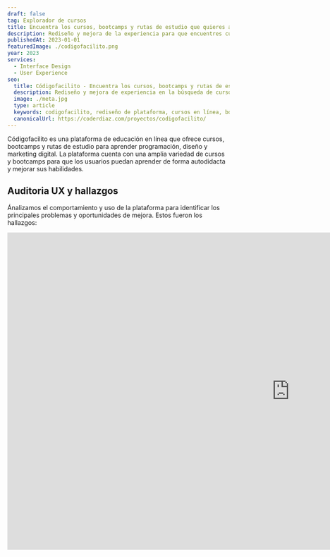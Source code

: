 ```yaml
---
draft: false
tag: Explorador de cursos
title: Encuentra los cursos, bootcamps y rutas de estudio que quieres aprender
description: Rediseño y mejora de la experiencia para que encuentres cursos, bootcamps y rutas de estudio de mejor forma y más rápido.
publishedAt: 2023-01-01
featuredImage: ./codigofacilito.png
year: 2023
services:
  - Interface Design
  - User Experience
seo:
  title: Códigofacilito - Encuentra los cursos, bootcamps y rutas de estudio que quieres aprender
  description: Rediseño y mejora de experiencia en la búsqueda de cursos, bootcamps y rutas de estudio disponibles dentro de la plataforma de educación en línea, de forma más rápida y sencilla.
  image: ./meta.jpg
  type: article
  keywords: codigofacilito, rediseño de plataforma, cursos en línea, bootcamps, rutas de estudio, plataforma de educación en línea, plataforma de cursos
  canonicalUrl: https://coderdiaz.com/proyectos/codigofacilito/
---
```


Códigofacilito es una plataforma de educación en línea que ofrece cursos, bootcamps y rutas de estudio para aprender programación, diseño y marketing digital. La plataforma cuenta con una amplia variedad de cursos y bootcamps para que los usuarios puedan aprender de forma autodidacta y mejorar sus habilidades.

## Auditoria UX y hallazgos

Ánalizamos el comportamiento y uso de la plataforma para identificar los principales problemas y oportunidades de mejora. Estos fueron los hallazgos:

<div class="w-full h-auto">
  <iframe class="w-full h-full aspect-video" loading="lazy" src="https://docs.google.com/presentation/d/e/2PACX-1vSDqxv4xSFSnOkQbOYCKhLIE2rUecQoiYPpWiRgvsajPJrlL5qNZ36bUvlaRmBBOEy0DivYNZmRROxV/embed?start=false&loop=false&delayms=3000" frameborder="0" width="1280" height="720" allowfullscreen="true" mozallowfullscreen="true" webkitallowfullscreen="true" />
</div>

Además, realizamos una entrevista con usuarios para conocer sus necesidades y expectativas al buscar cursos y bootcamps en línea, tomando en cuenta usuarios de pago y gratuitos.

### Estos son algunos de los puntos identificados

Seleccionamos los puntos mas relevantes que nos proporcionaron los usuarios y la investigación previa realizada. Esto nos ayudó a crear una estrategía sobre la cuál trabajar para mejorar la experiencia de esta página.

<div class="flex flex-col gap-4 not-prose md:-mx-10 my-6 md:my-12">
  <div class="relative">
    ![Hallazgos claves y oportunidades](./shot_1.jpg)
  </div>
</div>

## Dirección visual

Para poder realizar el rediseño, realizamos una investigación de los competidores actuales y las tendencias de diseño actuales. De esta forma, pudimos determinar que elementos visuales utilizar, como estructurar la página y definir mejoras en la experiencia de navegación. 

Este proceso nos ayudó a definir a detalle la dirección visual que tomaríamos.

<div class="flex flex-col gap-4 not-prose md:-mx-10 my-6 md:my-12">
  <div class="relative">
    ![Moodboard](./moodboard.jpg)
  </div>
  <div class="relative">
    ![Sistema de Grid](./grid_system.jpg)
  </div>
</div>

## Encuentra lo que buscas

Lo principal aquí, es brindarle al usuario una experiencia de búsqueda y navegación intuitiva. Por lo que definimos un sistema de filtros y categorías para que puedas encontrar todo lo que buscas en un solo lugar sin tener que moverte por todos lados.

<div class="flex flex-col gap-4 not-prose md:-mx-10 my-6 md:my-12">
  <div class="grid grid-cols-2 gap-4">
    <div class="relative">
      ![Navegación y complementos](./shot_2.jpg)
    </div>
    <div class="relative">
      ![Filtros específicos](./shot_3.jpg)
    </div>
  </div>
</div>

Con esto podemos navegar e incluir secciones que permitan a los usuarios encontrar contenidos segmentados y filtrados globalmente, es decir, que pueda ver los cursos que son gratis y filtrarlos por categoría o tema de interés. Haciendo que de esta manera, el usuario pueda filtrar y encontrar el contenido que estaba buscando.

## Descubre lo que te interesa

Para ayudar a los estudiantes a conocer más sobre los cursos y bootcamps, hemos creado diferentes tarjetas que ayudarán a tener mayor entendimiento de los detalles del curso. Además, también se mantienen valoraciones e información sobre el instructor, ya que es un punto importante para los usuarios.

<div class="flex flex-col gap-4 not-prose md:-mx-10 my-6 md:my-12">
  <div class="relative">
    ![Tarjetas de información](./shot_4.jpg)
  </div>
</div>

Cada una de ellas, ofrece la información primordial de acuerdo a su tipo, por ejemplo, la de ruta de estudio se han añadido los iniciales que la componen y la duración total de la misma para que el estudiante pueda tener una idea de lo que va a aprender.

También, en la tarjeta de bootcamps generalmente participan múltiples instructores, por lo que se ha añadido una interacción para poder saber quién es quién.

<div class="flex flex-col gap-4 not-prose md:-mx-10 my-6 md:my-12">
  <div class="relative">
    ![Información de los mentores en bootcamps](./shot_5.jpg)
  </div>
</div>

## Resultado

Con estas mejoras, los usuarios podrán disfrutar de una mejor experiencia buscando el contenido que quieren aprender y encontrarlo de forma más rápida y sencilla. Además, podrán conocer más sobre los cursos y bootcamps antes de inscribirse, lo que les permitirá tomar una mejor decisión.

<div class="flex flex-col gap-4 not-prose md:-mx-10 my-6 md:my-12">
  <div class="relative">
    ![Pantalla de búsqueda de cursos y filtros](./shot_6.jpg)
  </div>
  <div class="relative">
    ![Pantalla de rutas de estudio](./shot_7.jpg)
  </div>
</div>